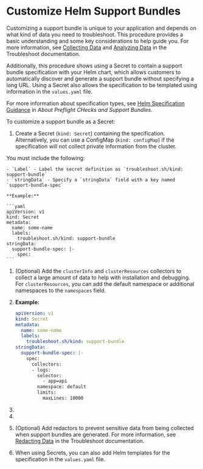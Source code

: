 

# Customize Helm Support Bundles

Customizing a support bundle is unique to your application and depends on what kind of data you need to troubleshoot. This procedure provides a basic understanding and some key considerations to help guide you. For more information, see [Collecting Data](https://troubleshoot.sh/docs/collect/) and [Analyzing Data](https://troubleshoot.sh/docs/analyze/) in the Troubleshoot documentation.

Additionally, this procedure shows using a Secret to contain a support bundle specification with your Helm chart, which allows customers to automatically discover and generate a support bundle without specifying a long URL. Using a Secret also allows the specification to be templated using information in the `values.yaml` file.

For more information about specification types, see [Helm Specification Guidance](vendor/preflight-support-bundle-about#helm) in _About Preflight CHecks and Support Bundles_.

To customize a support bundle as a Secret:

1. Create a Secret (`kind: Secret`) containing the specification. Alternatively, you can use a ConfigMap (`kind: configMap`) if the specification will not collect private information from the cluster.

  You must include the following:

    - `Label` - Label the secret definition as `troubleshoot.sh/kind: support-bundle`
    - `stringData` - Specify a `stringData` field with a key named `support-bundle-spec`

    **Example:**

    ```yaml
    apiVersion: v1
    kind: Secret
    metadata:
      name: some-name
      labels:
        troubleshoot.sh/kind: support-bundle
    stringData:
      support-bundle-spec: |-
        spec:
    ```
1. (Optional) Add the `clusterInfo` and `clusterResources` collectors to collect a large amount of data to help with installation and debugging. For `clusterResources`, you can add the default namespace or additional namespaces to the `namespaces` field.

1. <SupportBundleAddLogs/>

      **Example:**

      ```yaml
      apiVersion: v1
      kind: Secret
      metadata:
        name: some-name
        labels:
          troubleshoot.sh/kind: support-bundle
      stringData:
        support-bundle-spec: |-
          spec:
            collectors:
            - logs:
              selector:
                - app=api
              namespace: default
              limits:
                maxLines: 10000
      ```

1. <SupportBundleCustomCollectors/>

1. <SupportBundleAddAnalyzers/>

1. (Optional) Add redactors to prevent sensitive data from being collected when support bundles are generated. For more information, see [Redacting Data](https://troubleshoot.sh/docs/redact/) in the Troubleshoot documentation.

1. When using Secrets, you can also add Helm templates for the specification in the `values.yaml` file.
